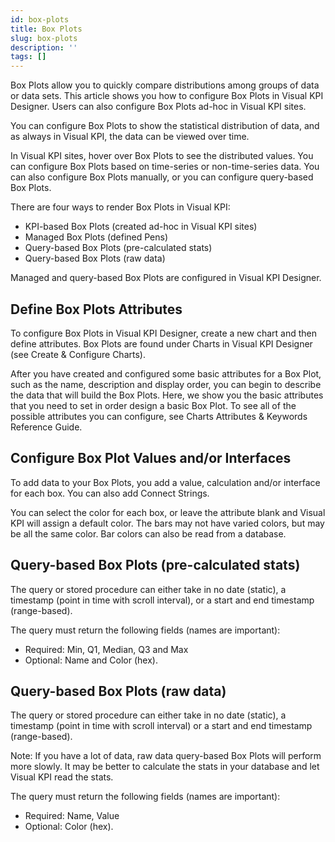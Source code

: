 ```yaml
---
id: box-plots
title: Box Plots
slug: box-plots
description: ''
tags: []
---
```



Box Plots allow you to quickly compare distributions among groups of data or data sets. This article shows you how to configure Box Plots in Visual KPI Designer. Users can also configure Box Plots ad-hoc in Visual KPI sites.

You can configure Box Plots to show the statistical distribution of data, and as always in Visual KPI, the data can be viewed over time.

<StylizedImage
  imgURL="img/designer/charts-boxplot-enduser.png"
  alt="Box Plot End User"
/>

In Visual KPI sites, hover over Box Plots to see the distributed values. You can configure Box Plots based on time-series or non-time-series data. You can also configure Box Plots manually, or you can configure query-based Box Plots.

There are four ways to render Box Plots in Visual KPI:

- KPI-based Box Plots (created ad-hoc in Visual KPI sites)
- Managed Box Plots (defined Pens)
- Query-based Box Plots (pre-calculated stats)
- Query-based Box Plots (raw data)

Managed and query-based Box Plots are configured in Visual KPI Designer.

## Define Box Plots Attributes

To configure Box Plots in Visual KPI Designer, create a new chart and then define attributes. Box Plots are found under Charts in Visual KPI Designer (see Create & Configure Charts).

After you have created and configured some basic attributes for a Box Plot, such as the name, description and display order, you can begin to describe the data that will build the Box Plots. Here, we show you the basic attributes that you need to set in order design a basic Box Plot. To see all of the possible attributes you can configure, see Charts Attributes & Keywords Reference Guide.

## Configure Box Plot Values and/or Interfaces

To add data to your Box Plots, you add a value, calculation and/or interface for each box. You can also add Connect Strings.

You can select the color for each box, or leave the attribute blank and Visual KPI will assign a default color. The bars may not have varied colors, but may be all the same color. Bar colors can also be read from a database.

## Query-based Box Plots (pre-calculated stats)

The query or stored procedure can either take in no date (static), a timestamp (point in time with scroll interval), or a start and end timestamp (range-based).

The query must return the following fields (names are important):

- Required: Min, Q1, Median, Q3 and Max
- Optional: Name and Color (hex).

## Query-based Box Plots (raw data)

The query or stored procedure can either take in no date (static), a timestamp (point in time with scroll interval) or a start and end timestamp (range-based).

Note: If you have a lot of data, raw data query-based Box Plots will perform more slowly. It may be better to calculate the stats in your database and let Visual KPI read the stats.

The query must return the following fields (names are important):

- Required: Name, Value
- Optional: Color (hex).